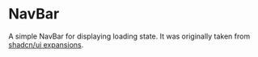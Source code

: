 
<Meta of={NavBarStories} />

# NavBar

A simple NavBar for displaying loading state. It was originally taken from [shadcn/ui expansions](https://shadcnui-expansions.typeart.cc/docs/spinner).

<Canvas of={NavBarStories.Desktop} />
<Controls of={NavBarStories.Desktop} />

